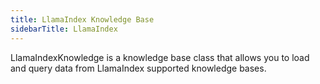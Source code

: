 ```yaml
---
title: LlamaIndex Knowledge Base
sidebarTitle: LlamaIndex
---
```


LlamaIndexKnowledge is a knowledge base class that allows you to load and query data from LlamaIndex supported knowledge bases.

<Snippet file="kb-llamaindex-reference.mdx" />
